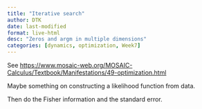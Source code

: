 ```yaml
---
title: "Iterative search"
author: DTK
date: last-modified
format: live-html
desc: "Zeros and argm in multiple dimensions"
categories: [dynamics, optimization, Week7]
---
```



See <https://www.mosaic-web.org/MOSAIC-Calculus/Textbook/Manifestations/49-optimization.html>


Maybe something on constructing a likelihood function from data.

Then do the Fisher information and the standard error.
